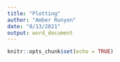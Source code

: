 ```yaml
---
title: "Plotting"
author: "Amber Runyon"
date: "8/13/2021"
output: word_document
---
```


```r
knitr::opts_chunk$set(echo = TRUE)
```

